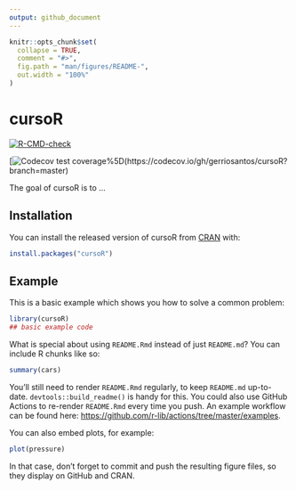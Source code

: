 ```yaml
---
output: github_document
---
```


<!-- README.md is generated from README.Rmd. Please edit that file -->

```r
knitr::opts_chunk$set(
  collapse = TRUE,
  comment = "#>",
  fig.path = "man/figures/README-",
  out.width = "100%"
)
```

# cursoR

<!-- badges: start -->
[![R-CMD-check](https://github.com/gerriosantos/cursoR/workflows/R-CMD-check/badge.svg)](https://github.com/gerriosantos/cursoR/actions)
<!-- badges: end -->

[![Codecov test coverage](https://codecov.io/gh/gerriosantos/cursoR/branch/master/graph/badge.svg)%5D(https://codecov.io/gh/gerriosantos/cursoR?branch=master)

The goal of cursoR is to ...

## Installation

You can install the released version of cursoR from [CRAN](https://CRAN.R-project.org) with:

``` r
install.packages("cursoR")
```

## Example

This is a basic example which shows you how to solve a common problem:

```r
library(cursoR)
## basic example code
```

What is special about using `README.Rmd` instead of just `README.md`? You can include R chunks like so:

```r
summary(cars)
```

You'll still need to render `README.Rmd` regularly, to keep `README.md` up-to-date. `devtools::build_readme()` is handy for this. You could also use GitHub Actions to re-render `README.Rmd` every time you push. An example workflow can be found here: <https://github.com/r-lib/actions/tree/master/examples>.

You can also embed plots, for example:

```r
plot(pressure)
```

In that case, don't forget to commit and push the resulting figure files, so they display on GitHub and CRAN.
